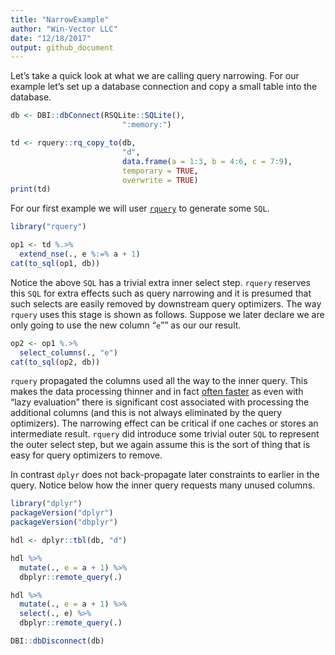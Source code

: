 ```yaml
---
title: "NarrowExample"
author: "Win-Vector LLC"
date: "12/18/2017"
output: github_document
---
```


<!-- NarrowExample.md is generated from NarrowExample.Rmd. Please edit that file -->

Let's take a quick look at what we are calling query narrowing.  For our example let's set up a database connection and copy a small table into the database.

```r
db <- DBI::dbConnect(RSQLite::SQLite(),
                         ":memory:")

td <- rquery::rq_copy_to(db, 
                         "d", 
                         data.frame(a = 1:3, b = 4:6, c = 7:9),
                         temporary = TRUE,
                         overwrite = TRUE)
print(td)
```

For our first example we will user [`rquery`](https://github.com/WinVector/rquery) to generate some `SQL`.

```r
library("rquery")

op1 <- td %.>% 
  extend_nse(., e %:=% a + 1)
cat(to_sql(op1, db))
```

Notice the above `SQL` has a trivial extra inner select step. `rquery` reserves this `SQL` for extra effects such as query narrowing and it is presumed that such selects are easily removed by downstream query optimizers.  The way `rquery` uses this stage is shown as follows.  Suppose we later declare we are only going to use the new column "`e`"" as our our result.

```r
op2 <- op1 %.>% 
  select_columns(., "e")
cat(to_sql(op2, db))
```

`rquery` propagated the columns used all the way to the inner query.  This makes the data processing thinner and in fact [often faster](https://github.com/WinVector/rquery/blob/master/extras/NarrowEffectSpark.md) as even with "lazy evaluation" there is significant cost associated with processing the additional columns (and this is not always eliminated by the query optimizers).  The narrowing effect can be critical if one caches or stores an intermediate result.  `rquery` did introduce some trivial outer `SQL` to represent the outer select step, but we again assume this is the sort of thing that is easy for query optimizers to remove.

In contrast `dplyr` does not back-propagate later constraints to earlier in the query.  Notice below how the inner query requests many unused columns.

```r
library("dplyr")
packageVersion("dplyr")
packageVersion("dbplyr")

hdl <- dplyr::tbl(db, "d")

hdl %>%
  mutate(., e = a + 1) %>%
  dbplyr::remote_query(.)

hdl %>%
  mutate(., e = a + 1) %>%
  select(., e) %>%
  dbplyr::remote_query(.)
```


```r
DBI::dbDisconnect(db)
```

